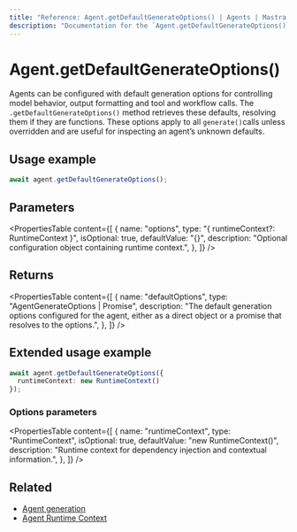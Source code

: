 ```yaml
---
title: "Reference: Agent.getDefaultGenerateOptions() | Agents | Mastra Docs"
description: "Documentation for the `Agent.getDefaultGenerateOptions()` method in Mastra agents, which retrieves the default options used for generate calls."
---
```


# Agent.getDefaultGenerateOptions()

Agents can be configured with default generation options for controlling model behavior, output formatting and tool and workflow calls. The `.getDefaultGenerateOptions()` method retrieves these defaults, resolving them if they are functions. These options apply to all `generate()`calls unless overridden and are useful for inspecting an agent’s unknown defaults.

## Usage example

```typescript copy
await agent.getDefaultGenerateOptions();
```

## Parameters

<PropertiesTable
  content={[
    {
      name: "options",
      type: "{ runtimeContext?: RuntimeContext }",
      isOptional: true,
      defaultValue: "{}",
      description: "Optional configuration object containing runtime context.",
    },
  ]}
/>

## Returns

<PropertiesTable
  content={[
    {
      name: "defaultOptions",
      type: "AgentGenerateOptions | Promise<AgentGenerateOptions>",
      description: "The default generation options configured for the agent, either as a direct object or a promise that resolves to the options.",
    },
  ]}
/>

## Extended usage example

```typescript copy
await agent.getDefaultGenerateOptions({
  runtimeContext: new RuntimeContext()
});
```

### Options parameters

<PropertiesTable
  content={[
    {
      name: "runtimeContext",
      type: "RuntimeContext",
      isOptional: true,
      defaultValue: "new RuntimeContext()",
      description: "Runtime context for dependency injection and contextual information.",
    },
  ]}
/>

## Related

- [Agent generation](../../docs/agents/overview.mdx#generate)
- [Agent Runtime Context](../../docs/agents/runtime-context.mdx)

